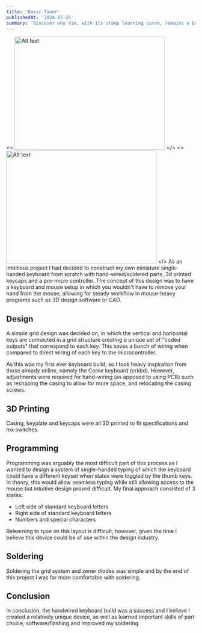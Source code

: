 ```yaml
---
title: 'Basic Timer'
publishedAt: '2024-07-25'
summary: 'Discover why Vim, with its steep learning curve, remains a beloved tool among developers for editing code efficiently and effectively.'
---
```

<>
  <img src="/images/clock1.png" alt="Alt text" width="400" height="300" />
</>
<>
  <img src="/images/clock2.png" alt="Alt text" width="400" height="300" />
</>
As an imbitious project I had decided to construct my own miniature single-handed keyboard from scratch with hand-wired/soldered parts, 3d printed keycaps and a pro-micro controller.
The concept of this design was to have a keyboard and mouse setup in which you wouldn't have to remove your hand from the mouse, allowing for steady workflow in mouse-heavy programs such as 3D design software or CAD.

## Design

A simple grid design was decided on, in which the vertical and horizontal keys are connected in a grid structure creating a unique set of "coded outputs" that correspond to each key.
This saves a bunch of wiring when compared to direct wiring of each key to the microcontroller.

As this was my first ever keyboard build, so I took heavy inspiration from those already online, namely the Corne keyboard (crkbd). However, adjustments were required for hand-wiring
(as apposed to using PCB) such as reshaping the casing to allow for more space, and relocating the casing screws.

## 3D Printing
Casing, keyplate and keycaps were all 3D printed to fit specifications and mx switches.

## Programming
Programming was arguably the most difficult part of this process as I wanted to design a system of single-handed typing of which the keyboard could have a different keyset when states were
toggled by the thumb keys. In theory, this would allow seamless typing while still allowing access to the mouse but intuitive design proved difficult. My final approach consisted of 3 states:
* Left side of standard keyboard letters
* Right side of standard keyboard letters
* Numbers and special characters

Relearning to type on this layout is difficult, however, given the time I believe this device could be of use within the design industry.

## Soldering
Soldering the grid system and zener diodes was simple and by the end of this project I was far more comfortable with soldering.

## Conclusion

In conclusion, the handwired keyboard build was a success and I believe I created a relatively unique device, as well as learned important skills of part choice, software/flashing and improved my soldering.
